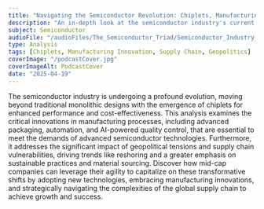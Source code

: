 ```yaml
---
title: "Navigating the Semiconductor Revolution: Chiplets, Manufacturing, and Geopolitical Shifts"
description: "An in-depth look at the semiconductor industry's current transformation, driven by the rise of chiplet architectures, crucial manufacturing process innovations, and significant geopolitical and supply chain realignments. Explore the opportunities and challenges for companies in this evolving landscape."
subject: Semiconductor
audioFile: "/audioFiles/The_Semiconductor_Triad/Semiconductor_Industry_ Chiplets_Manufacturing_and_Geopolitics.mp3" # Assuming you want to keep this
type: Analysis
tags: [Chiplets, Manufacturing Innovation, Supply Chain, Geopolitics]
coverImage: "/podcastCover.jpg"
coverImageAlt: PodcastCover
date: "2025-04-19"
---
```


The semiconductor industry is undergoing a profound evolution, moving beyond traditional monolithic designs with the emergence of chiplets for enhanced performance and cost-effectiveness. This analysis examines the critical innovations in manufacturing processes, including advanced packaging, automation, and AI-powered quality control, that are essential to meet the demands of advanced semiconductor technologies. Furthermore, it addresses the significant impact of geopolitical tensions and supply chain vulnerabilities, driving trends like reshoring and a greater emphasis on sustainable practices and material sourcing. Discover how mid-cap companies can leverage their agility to capitalize on these transformative shifts by adopting new technologies, embracing manufacturing innovations, and strategically navigating the complexities of the global supply chain to achieve growth and success.
